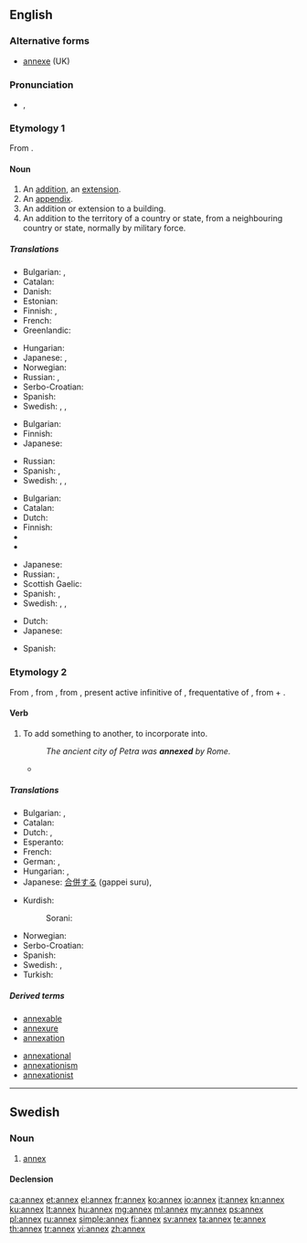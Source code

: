 ==English==

===Alternative forms===
* [[annexe]] (UK)

===Pronunciation===
* {{a|UK}} {{IPA|/ˈæn.ɛks/}}, {{X-SAMPA|/"{n.Eks/}}

===Etymology 1===
From {{etyl|fr|en}} {{term|annexe|lang=fr}}.

====Noun====
{{en-noun|es}}

# An [[addition]], an [[extension]].
# An [[appendix]].
# An addition or extension to a building.
# An addition to the territory of a country or state, from a neighbouring country or state, normally by military force.

=====Translations=====
{{trans-top|addition, an extension}}
* Bulgarian: {{t+|bg|прибавка}},  {{t+|bg|допълнение}}
* Catalan: {{t+|ca|annex|m}}
* Danish: {{t-|da|bilag}}
* Estonian: {{t-|et|lisa}}
* Finnish: {{t+|fi|lisäys}}, {{t+|fi|laajennus}}
* French: {{t+|fr|annexe}}
* Greenlandic: {{t-|kl|bilagi}}
{{trans-mid}}
* Hungarian: {{t+|hu|függelék}}
* Japanese: {{t-|ja|付加物|tr=fukabutsu|sc=Jpan}}, {{t+|ja|付属|tr=fuzoku|sc=Jpan}}
* Norwegian: {{t+|no|anneks}}
* Russian: {{t+|ru|прибавка|f|tr=pribávka|sc=Cyrl}}, {{t+|ru|дополнение|n|tr=dopolnénije|sc=Cyrl}}
* Serbo-Croatian: {{t-|sh|aneks|m}}
* Spanish: {{t+|es|anexo|m}}
* Swedish: {{t+|sv|annex}}, {{t+|sv|tillägg}}, {{t+|sv|bilaga}}
{{trans-bottom}}

{{trans-top|appendix}}
* Bulgarian: {{t+|bg|приложение}}
* Finnish: {{t+|fi|liite}}
* Japanese: {{t-|ja|付録|tr=furoku|sc=Jpan}}
{{trans-mid}}
* Russian: {{t+|ru|приложение|n|tr=priložénije|sc=Cyrl}}
* Spanish: {{t+|es|apéndice|m}}, {{t+|es|extensión|f}}
* Swedish: {{t+|sv|appendix}}, {{t+|sv|tillägg}}, {{t+|sv|bilaga}}
{{trans-bottom}}

{{trans-top|addition or extension to a building}}
* Bulgarian: {{t+|bg|пристройка}}
* Catalan: {{t+|ca|annex|m}}
* Dutch: {{t|nl|uitbouw|m}}
* Finnish: {{t-|fi|lisärakennus}}
* {{trreq|French}}
* {{trreq|German}}
{{trans-mid}}
* Japanese: {{t-|ja|別館|tr=べっかん, bekkan|sc=Jpan}}
* Russian: {{t+|ru|пристройка|f|tr=pristrójka|sc=Cyrl}}, {{t+|ru|флигель|m|tr=flígelʹ|sc=Cyrl}}
* Scottish Gaelic: {{t-|gd|ath-thaigh|m}}
* Spanish: {{t+|es|anexo|m}}, {{t+|es|pabellón|m}}
* Swedish: {{t+|sv|annex}}, {{t-|sv|tillbyggnad}}, {{t+|sv|flygel}}
{{trans-bottom}}

{{trans-top|addition of territory}}
* Dutch: {{t|nl|annexatie|f}}
* Japanese: {{t-|ja|併合領土|tr=heigō ryōdo|sc=Jpan}}
{{trans-mid}}
* Spanish: {{t+|es|anexión|f}}
{{trans-bottom}}

===Etymology 2===
From {{etyl|enm|en}}, from {{etyl|fro|en}} {{term|annexer||lang=fro|to join}}, from {{etyl|ML.}} {{term|annexare|annexāre|lang=la}}, present active infinitive of {{term|annexo|annexō|lang=la}}, frequentative of {{etyl|la|en}} {{term|annecto|annectō|bind to|lang=la}}, from {{term|ad||to|lang=la}} + {{term|necto|nectō|tie, bind|lang=la}}.

====Verb====
{{en-verb|annex|es}}

# To add something to another, to incorporate into.
#: ''The ancient city of Petra was '''annexed''' by Rome.''
#* {{quote-book|title=[[W:Huế|Wikipedia:Syngman Rhee]] | year=2009 | passage= ''In 1910, he returned to Korea, which had by this time been '''annexed''' by Japan.'' }}

=====Translations=====
{{trans-top|To add something to another, to incorporate into}}
* Bulgarian: {{t+|bg|присъединявам}},  {{t+|bg|прибавям}}
* Catalan: {{t+|ca|annexar}}
* Dutch: {{t+|nl|annexeren}},  {{t+|nl|inlijven}}
* Esperanto: {{t-|eo|aneksi}}
* French: {{t+|fr|annexer}}
* German: {{t+|de|annektieren}}, {{t-|de|Annex|m}}
* Hungarian: {{t+|hu|hozzácsatol}}, {{t-|hu|annektál}}
* Japanese: [[合併する]] (gappei suru), {{t-|ja|併合する|tr=heigō suru|sc=Jpan}}
{{trans-mid}}
* Kurdish:
*: Sorani: {{t-|ku|خستنه‌ سه‌ر|tr=xistine ser|sc=ku-Arab}}
* Norwegian: {{t+|no|annektere}}
* Serbo-Croatian: {{t-|sh|anektirati}}
* Spanish: {{t-|es|anexar}}
* Swedish: {{t+|sv|införliva}}, {{t+|sv|annektera}}
* Turkish: {{t+|tr|ek}}
{{trans-bottom}}

=====Derived terms=====
{{der-top}}
* [[annexable]]
* [[annexure]]
* [[annexation]]
{{der-mid}}
* [[annexational]]
* [[annexationism]]
* [[annexationist]]
{{der-bottom}}

----

==Swedish==

===Noun===
{{sv-noun|g=n}}

# [[#English|annex]]

====Declension====
{{sv-noun-n-zero|genitive=}}

[[ca:annex]]
[[et:annex]]
[[el:annex]]
[[fr:annex]]
[[ko:annex]]
[[io:annex]]
[[it:annex]]
[[kn:annex]]
[[ku:annex]]
[[lt:annex]]
[[hu:annex]]
[[mg:annex]]
[[ml:annex]]
[[my:annex]]
[[ps:annex]]
[[pl:annex]]
[[ru:annex]]
[[simple:annex]]
[[fi:annex]]
[[sv:annex]]
[[ta:annex]]
[[te:annex]]
[[th:annex]]
[[tr:annex]]
[[vi:annex]]
[[zh:annex]]